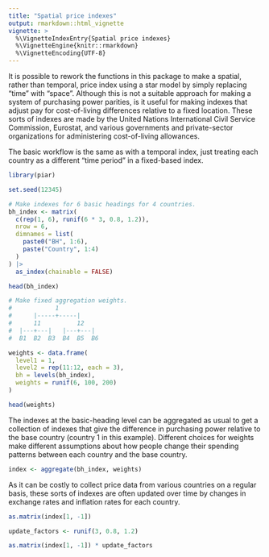 ```yaml
---
title: "Spatial price indexes"
output: rmarkdown::html_vignette
vignette: >
  %\VignetteIndexEntry{Spatial price indexes}
  %\VignetteEngine{knitr::rmarkdown}
  %\VignetteEncoding{UTF-8}
---
```


It is possible to rework the functions in this package to make a spatial, rather
than temporal, price index using a star model by simply replacing "time" with "space".
Although this is not a suitable
approach for making a system of purchasing power parities, is it useful for making indexes
that adjust pay for cost-of-living differences relative to a fixed location. These
sorts of indexes are made by the United Nations International Civil Service Commission, Eurostat, and various governments
and private-sector organizations for administering cost-of-living allowances.

The basic workflow is the same as with a temporal index, just treating each
country as a different "time period" in a fixed-based index.

```r
library(piar)

set.seed(12345)

# Make indexes for 6 basic headings for 4 countries.
bh_index <- matrix(
  c(rep(1, 6), runif(6 * 3, 0.8, 1.2)),
  nrow = 6,
  dimnames = list(
    paste0("BH", 1:6),
    paste("Country", 1:4)
  )
) |>
  as_index(chainable = FALSE)

head(bh_index)

# Make fixed aggregation weights.
#            1
#      |-----+-----|
#      11          12
#  |---+---|   |---+---|
#  B1  B2  B3  B4  B5  B6

weights <- data.frame(
  level1 = 1,
  level2 = rep(11:12, each = 3),
  bh = levels(bh_index),
  weights = runif(6, 100, 200)
)

head(weights)
```

The indexes at the basic-heading level can be aggregated as usual to get a
collection of indexes that give the difference in purchasing power relative to
the base country (country 1 in this example). Different choices for weights make
different assumptions about how people change their spending patterns between
each country and the base country.

```r
index <- aggregate(bh_index, weights)
```

As it can be costly to collect price data from various countries on a regular
basis, these sorts of indexes are often updated over time by changes in exchange
rates and inflation rates for each country.

```r
as.matrix(index[1, -1])

update_factors <- runif(3, 0.8, 1.2)

as.matrix(index[1, -1]) * update_factors
```

